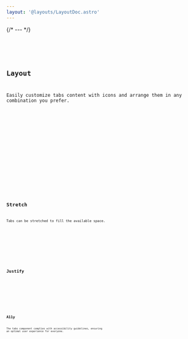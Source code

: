 ```yaml
---
layout: '@layouts/LayoutDoc.astro'
---
```




{/* --- */}

<Preview client:load>
	<Fragment slot="preview">
		<Example client:load />
	</Fragment>
	<Fragment slot="code">
		<Code code={ExampleRaw} lang="svelte" />
	</Fragment>
</Preview>

## Layout

Easily customize tabs content with icons and arrange them in any combination you prefer.

<Preview client:load>
	<Fragment slot="preview">
		<IconsExample client:load />
	</Fragment>
	<Fragment slot="code">
		<Code code={IconsExampleRaw} lang="svelte" />
	</Fragment>
</Preview>

<Preview client:load>
	<Fragment slot="preview">
		<VerticalIconsExample client:load />
	</Fragment>
	<Fragment slot="code">
		<Code code={VerticalIconsExampleRaw} lang="svelte" />
	</Fragment>
</Preview>

## Stretch

Tabs can be stretched to fill the available space.

<Preview client:load>
	<Fragment slot="preview">
		<StretchExample client:load />
	</Fragment>
	<Fragment slot="code">
		<Code code={StretchExampleRaw} lang="svelte" />
	</Fragment>
</Preview>

## Justify

<Preview client:load>
	<Fragment slot="preview">
		<JustifyExample client:load />
	</Fragment>
	<Fragment slot="code">
		<Code code={JustifyExampleRaw} lang="svelte" />
	</Fragment>
</Preview>

## A11y

The tabs component complies with accessibility guidelines, ensuring an optimal user experience for everyone.

<Preview client:load>
	<Fragment slot="preview">
		<FocusableContentExample client:load />
	</Fragment>
	<Fragment slot="code">
		<Code code={FocusableContentExampleRaw} lang="svelte" />
	</Fragment>
</Preview>
